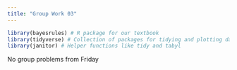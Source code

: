 ```yaml
---
title: "Group Work 03"
---
```


```r
library(bayesrules) # R package for our textbook
library(tidyverse) # Collection of packages for tidying and plotting data
library(janitor) # Helper functions like tidy and tabyl
```

::: callout-note
No group problems from Friday
:::

